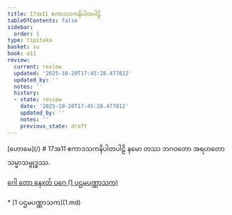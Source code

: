 ```yaml
---
title: 17အ11 ဧကာဒသကနိပါတပါဠိ
tableOfContents: false
sidebar:
  order: 1
type: tipitaka
basket: su
book: a11
review:
  current: review
  updated: '2025-10-20T17:45:28.477812'
  updated_by: ''
  notes: ''
  history:
  - state: review
    date: '2025-10-20T17:45:28.477812'
    updated_by: ''
    notes: ''
    previous_state: draft
---
```



<ReviewStatus review={frontmatter.review} showDetails={true} />

<HypothesisAnnotation frontmatter={frontmatter} />


<Paragraph type="center" book="a11">
[ဟောမေ](/)
</Paragraph>

<Paragraph type="center" book="a11">
# 17အ11 ဧကာဒသကနိပါတပါဠိ
</Paragraph>

<Paragraph number="1" type="center" book="a11">
နမော တဿ ဘဂဝတော အရဟတော သမ္မာသမ္ဗုဒ္ဓဿ.

[ဂေါ တော နေxတ် ပဂေ (1 ပဌမပဏ္ဏာသက)](1.md)



</Paragraph>

<TableOfContents book="a11" section="17">
* [1 ပဌမပဏ္ဏာသက](1.md)
</TableOfContents>